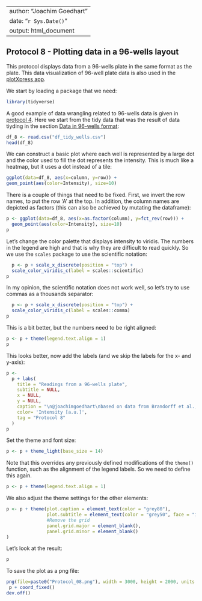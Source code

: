 
---
author: "Joachim Goedhart"
date: "`r Sys.Date()`"
output: html_document
---

## Protocol 8 - Plotting data in a 96-wells layout {#protocol-8}

This protocol displays data from a 96-wells plate in the same format as the plate. This data visualization of 96-well plate data is also used in the [plotXpress app](https://doi.org/10.12688/f1000research.73641.1).

We start by loading a package that we need:

```r
library(tidyverse)
```

A good example of data wrangling related to 96-wells data is given in [protocol 4](#protocol-4). Here we start from the tidy data that was the result of data tiyding in the section [Data in 96-wells format](#Data-in-96-wells-format):

```r
df_8 <- read.csv("df_tidy_wells.csv")
head(df_8)
```

We can construct a basic plot where each well is represented by a large dot and the color used to fill the dot represents the intensity. This is much like a heatmap, but it uses a dot instead of a tile:

```r
ggplot(data=df_8, aes(x=column, y=row)) +
geom_point(aes(color=Intensity), size=10)
```
There is a couple of things that need to be fixed. First, we invert the row names, to put the row 'A' at the top. In addition, the column names are depicted as factors (this can also be achieved by mutating the dataframe):

```r
p <- ggplot(data=df_8, aes(x=as.factor(column), y=fct_rev(row))) +
  geom_point(aes(color=Intensity), size=10)
p
```

Let's change the color palette that displays intensity to viridis. The numbers in the legend are high and that is why they are difficult to read quickly. So we use the `scales` package to use the scientific notation:

```r
  p <- p + scale_x_discrete(position = "top") +
  scale_color_viridis_c(label = scales::scientific)
p
```

In my opinion, the scientific notation does not work well, so let's try to use commas as a thousands separator:

```r
  p <- p + scale_x_discrete(position = "top") +
  scale_color_viridis_c(label = scales::comma)
p
```

This is a bit better, but the numbers need to be right aligned:

```r
p <- p + theme(legend.text.align = 1)
p
```
This looks better, now add the labels (and we skip the labels for the x- and y-axis):

```r
p <-
  p + labs(
    title = "Readings from a 96-wells plate",
    subtitle = NULL,
    x = NULL,
    y = NULL,
    caption = "\n@joachimgoedhart\nbased on data from Brandorff et al., DOI: 10.1101/2021.07.08.451595",
    color= 'Intensity [a.u.]',
    tag = "Protocol 8"
  ) 
p
```

Set the theme and font size:

```r
p <- p + theme_light(base_size = 14)
```
Note that this overrides any previously defined modifications of the `theme()` function, such as the alignment of the legend labels. So we need to define this again.

```r
p <- p + theme(legend.text.align = 1)
```

We also adjust the theme settings for the other elements:

```r
p <- p + theme(plot.caption = element_text(color = "grey80"),
               plot.subtitle = element_text(color = "grey50", face = "italic"),
               #Remove the grid
               panel.grid.major = element_blank(),
               panel.grid.minor = element_blank()
)
```

Let's look at the result:

```r
p
```

To save the plot as a png file:

```r
png(file=paste0("Protocol_08.png"), width = 3000, height = 2000, units = "px", res = 400)
 p + coord_fixed()
dev.off()
```

